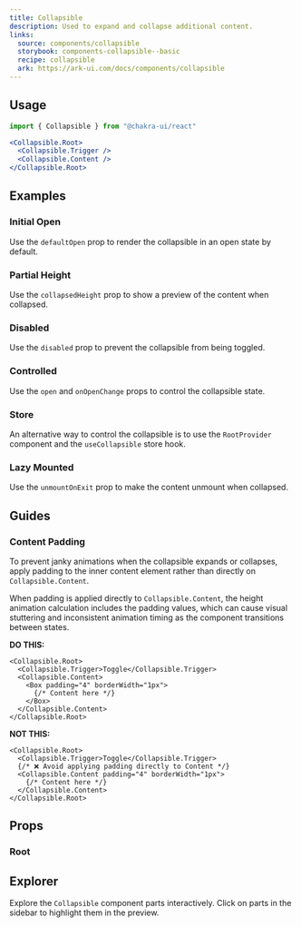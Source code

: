 ```yaml
---
title: Collapsible
description: Used to expand and collapse additional content.
links:
  source: components/collapsible
  storybook: components-collapsible--basic
  recipe: collapsible
  ark: https://ark-ui.com/docs/components/collapsible
---
```


<ExampleTabs name="collapsible-basic" />

## Usage

```jsx
import { Collapsible } from "@chakra-ui/react"
```

```jsx
<Collapsible.Root>
  <Collapsible.Trigger />
  <Collapsible.Content />
</Collapsible.Root>
```

## Examples

### Initial Open

Use the `defaultOpen` prop to render the collapsible in an open state by
default.

<ExampleTabs name="collapsible-initial-open" />

### Partial Height

Use the `collapsedHeight` prop to show a preview of the content when collapsed.

<ExampleTabs name="collapsible-partial-height" />

### Disabled

Use the `disabled` prop to prevent the collapsible from being toggled.

<ExampleTabs name="collapsible-with-disabled" />

### Controlled

Use the `open` and `onOpenChange` props to control the collapsible state.

<ExampleTabs name="collapsible-controlled" />

### Store

An alternative way to control the collapsible is to use the `RootProvider`
component and the `useCollapsible` store hook.

<ExampleTabs name="collapsible-with-store" />

### Lazy Mounted

Use the `unmountOnExit` prop to make the content unmount when collapsed.

<ExampleTabs name="collapsible-lazy-mounted" />

## Guides

### Content Padding

To prevent janky animations when the collapsible expands or collapses, apply
padding to the inner content element rather than directly on
`Collapsible.Content`.

When padding is applied directly to `Collapsible.Content`, the height animation
calculation includes the padding values, which can cause visual stuttering and
inconsistent animation timing as the component transitions between states.

**DO THIS:**

```tsx
<Collapsible.Root>
  <Collapsible.Trigger>Toggle</Collapsible.Trigger>
  <Collapsible.Content>
    <Box padding="4" borderWidth="1px">
      {/* Content here */}
    </Box>
  </Collapsible.Content>
</Collapsible.Root>
```

**NOT THIS:**

```tsx
<Collapsible.Root>
  <Collapsible.Trigger>Toggle</Collapsible.Trigger>
  {/* ❌ Avoid applying padding directly to Content */}
  <Collapsible.Content padding="4" borderWidth="1px">
    {/* Content here */}
  </Collapsible.Content>
</Collapsible.Root>
```

## Props

### Root

<PropTable component="Collapsible" part="Root" />

## Explorer

Explore the `Collapsible` component parts interactively. Click on parts in the
sidebar to highlight them in the preview.

<Explorer name="collapsible-basic" />
